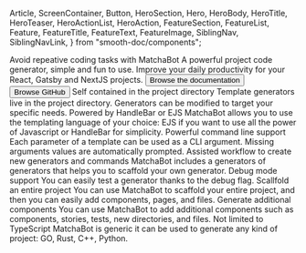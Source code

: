   Article,
  ScreenContainer,
  Button,
  HeroSection,
  Hero,
  HeroBody,
  HeroTitle,
  HeroTeaser,
  HeroActionList,
  HeroAction,
  FeatureSection,
  FeatureList,
  Feature,
  FeatureTitle,
  FeatureText,
  FeatureImage,
  SiblingNav,
  SiblingNavLink,
} from "smooth-doc/components";

<HeroSection>
  <Hero backgroundImageURL={heroBackgroundImageURL}>
    <HeroBody>
      <HeroTitle>Avoid repeative coding tasks with MatchaBot</HeroTitle>
      <HeroTeaser>
        A powerful project code generator, simple and fun to use. Improve your
        daily productivity for your React, Gatsby and NextJS projects.
      </HeroTeaser>
      <HeroActionList>
        <HeroAction>
          <Button variant="neutral" forwardedAs="a" href="/docs/">
            Browse the documentation
          </Button>
        </HeroAction>
        <HeroAction>
          <Button
            variant="neutral"
            as="a"
            href="https://github.com/matchabot/matcha-bot"
          >
            Browse GitHub
          </Button>
        </HeroAction>
      </HeroActionList>
    </HeroBody>
  </Hero>
</HeroSection>

<FeatureSection>
  <FeatureList>
    <Feature>
      <FeatureImage src={icon1mageURL} />
      <FeatureTitle>Self contained in the project directory</FeatureTitle>
      <FeatureText>
        Template generators live in the project directory. Generators can be
        modified to target your specific needs.
      </FeatureText>
    </Feature>
    <Feature>
      <FeatureImage src={icon2mageURL} />
      <FeatureTitle>Powered by HandleBar or EJS</FeatureTitle>
      <FeatureText>
        MatchaBot allows you to use the templating language of your choice: EJS
        if you want to use all the power of Javascript or HandleBar for
        simplicity.
      </FeatureText>
    </Feature>
    <Feature>
      <FeatureImage src={icon3mageURL} />
      <FeatureTitle>Powerful command line support</FeatureTitle>
      <FeatureText>
        Each parameter of a template can be used as a CLI argument. Missing
        arguments values are automatically prompted.
      </FeatureText>
    </Feature>
    <Feature>
      <FeatureImage src={icon4mageURL} />
      <FeatureTitle>
        Assisted workflow to create new generators and commands
      </FeatureTitle>
      <FeatureText>
        MatchaBot includes a generators of generators that helps you to scaffold
        your own generator.
      </FeatureText>
    </Feature>
    <Feature>
      <FeatureImage src={icon5mageURL} />
      <FeatureTitle>Debug mode support</FeatureTitle>
      <FeatureText>
        You can easily test a generator thanks to the debug flag.
      </FeatureText>
    </Feature>
    <Feature>
      <FeatureImage src={icon6mageURL} />
      <FeatureTitle>Scallfold an entire project</FeatureTitle>
      <FeatureText>
        You can use MatchaBot to scaffold your entire project, and then you can
        easily add components, pages, and files.
      </FeatureText>
    </Feature>
    <Feature>
      <FeatureImage src={icon7mageURL} />
      <FeatureTitle>Generate additional components</FeatureTitle>
      <FeatureText>
        You can use MatchaBot to add additional components such as components,
        stories, tests, new directories, and files.
      </FeatureText>
    </Feature>
    <Feature>
      <FeatureImage src={icon8mageURL} />
      <FeatureTitle>Not limited to TypeScript</FeatureTitle>
      <FeatureText>
        MatchaBot is generic it can be used to generate any kind of project: GO,
        Rust, C++, Python.
      </FeatureText>
    </Feature>
  </FeatureList>
</FeatureSection>
